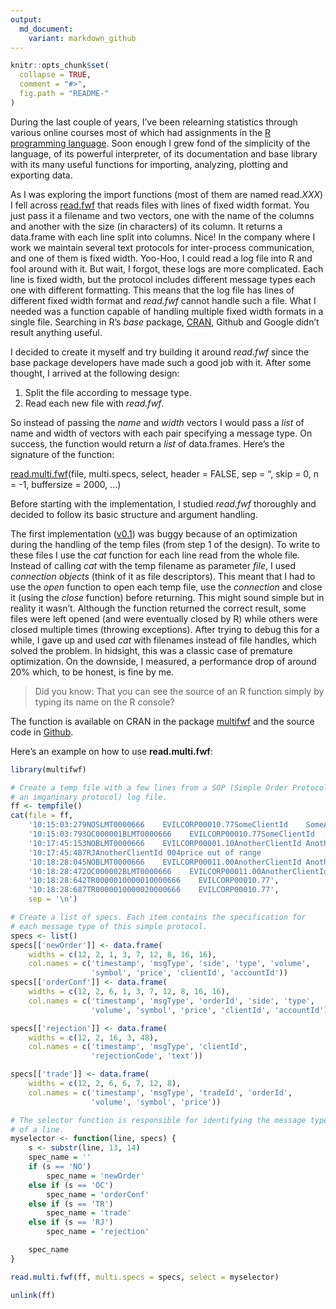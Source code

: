 ```yaml
---
output:
  md_document:
    variant: markdown_github
---
```


```r
knitr::opts_chunk$set(
  collapse = TRUE,
  comment = "#>",
  fig.path = "README-"
)
```

During the last couple of years, I've been relearning statistics through various online courses most of which had assignments in the [R programming language](https://www.r-project.org/about.html). Soon enough I grew fond of the simplicity of the language, of its powerful interpreter, of its documentation and base library with its many useful functions for importing, analyzing, plotting and exporting data.

As I was exploring the import functions (most of them are named read.*XXX*) I fell across [read.fwf](https://stat.ethz.ch/R-manual/R-devel/library/utils/html/read.fwf.html) that reads files with lines of fixed width format. You just pass it a filename and two vectors, one with the name of the columns and another with the size (in characters) of its column. It returns a data.frame with each line split into columns. Nice! In the company where I work we maintain several text protocols for inter-process communication, and one of them is fixed width. Yoo-Hoo, I could read a log file into R and fool around with it. But wait, I forgot, these logs are more complicated. Each line is fixed width, but the protocol includes different message types each one with different formatting. This means that the log file has lines of different fixed width format and *read.fwf* cannot handle such a file. What I needed was a function capable of handling multiple fixed width formats in a single file. Searching in R's *base* package, [CRAN](https://cran.r-project.org), Github and Google didn't result anything useful.

I decided to create it myself and try building it around *read.fwf* since the base package developers have made such a good job with it. After some thought, I arrived at the following design:

1. Split the file according to message type.
2. Read each new file with *read.fwf*.

So instead of passing the *name* and *width* vectors I would pass a *list* of name and width of vectors with each pair specifying a message type. On success, the function would return a *list* of data.frames. Here's the signature of the function:

[read.multi.fwf](http://finzi.psych.upenn.edu/library/multifwf/html/read.multi.fwf.html)(file, multi.specs, select, header = FALSE, sep = "\t",
  skip = 0, n = -1, buffersize = 2000, ...)

Before starting with the implementation, I studied *read.fwf* thoroughly and decided to follow its basic structure and  argument handling. 

The first implementation ([v0.1](https://github.com/prontog/multifwf/releases/tag/v0.1)) was buggy because of an optimization during the handling of the temp files (from step 1 of the design). To write to these files I use the *cat* function for each line read from the whole file. Instead of calling *cat* with the temp filename as parameter *file*, I used *connection objects* (think of it as file descriptors). This meant that I had to use the *open* function to open each temp file, use the *connection* and close it (using the *close* function) before returning. This might sound simple but in reality it wasn't. Although the function returned the correct result, some files were left opened (and were eventually closed by R) while others were closed multiple times (throwing exceptions). After trying to debug this for a while, I gave up and used *cat* with filenames instead of file handles, which solved the problem. In hidsight, this was a classic case of premature optimization. On the downside, I measured, a performance drop of around 20% which, to be honest, is fine by me.

> Did you know: That you can see the source of an R function simply by typing its name on the R console?

The function is available on CRAN in the package [multifwf](https://cran.r-project.org/web/packages/multifwf/index.html) and the source code in [Github](https://github.com/prontog/multifwf).

Here's an example on how to use **read.multi.fwf**:

```r
library(multifwf)

# Create a temp file with a few lines from a SOP (Simple Order Protocol,
# an imganinary protocol) log file.
ff <- tempfile()
cat(file = ff, 
    '10:15:03:279NOSLMT0000666    EVILCORP00010.77SomeClientId    SomeAccountId   ',
    '10:15:03:793OC000001BLMT0000666    EVILCORP00010.77SomeClientId    SomeAccountId   ',
    '10:17:45:153NOBLMT0000666    EVILCORP00001.10AnotherClientId AnotherAccountId',
    '10:17:45:487RJAnotherClientId 004price out of range                              ',
    '10:18:28:045NOBLMT0000666    EVILCORP00011.00AnotherClientId AnotherAccountId',
    '10:18:28:472OC000002BLMT0000666    EVILCORP00011.00AnotherClientId AnotherAccountId',
    '10:18:28:642TR0000010000010000666    EVILCORP00010.77',
    '10:18:28:687TR0000010000020000666    EVILCORP00010.77', 
    sep = '\n')

# Create a list of specs. Each item contains the specification for
# each message type of this simple protocol.
specs <- list()
specs[['newOrder']] <- data.frame(
    widths = c(12, 2, 1, 3, 7, 12, 8, 16, 16), 
    col.names = c('timestamp', 'msgType', 'side', 'type', 'volume', 
                  'symbol', 'price', 'clientId', 'accountId'))
specs[['orderConf']] <- data.frame(
    widths = c(12, 2, 6, 1, 3, 7, 12, 8, 16, 16), 
    col.names = c('timestamp', 'msgType', 'orderId', 'side', 'type', 
                  'volume', 'symbol', 'price', 'clientId', 'accountId'))

specs[['rejection']] <- data.frame(
    widths = c(12, 2, 16, 3, 48), 
    col.names = c('timestamp', 'msgType', 'clientId', 
                  'rejectionCode', 'text'))

specs[['trade']] <- data.frame(
    widths = c(12, 2, 6, 6, 7, 12, 8), 
    col.names = c('timestamp', 'msgType', 'tradeId', 'orderId', 
                  'volume', 'symbol', 'price'))

# The selector function is responsible for identifying the message type 
# of a line.
myselector <- function(line, specs) {
    s <- substr(line, 13, 14)
    spec_name = ''
    if (s == 'NO')
        spec_name = 'newOrder'
    else if (s == 'OC')
        spec_name = 'orderConf'
    else if (s == 'TR')
        spec_name = 'trade'
    else if (s == 'RJ')
        spec_name = 'rejection'

    spec_name
}

read.multi.fwf(ff, multi.specs = specs, select = myselector)

unlink(ff)
```

